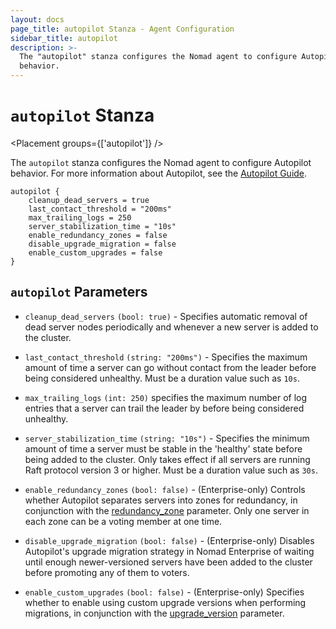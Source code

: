 ```yaml
---
layout: docs
page_title: autopilot Stanza - Agent Configuration
sidebar_title: autopilot
description: >-
  The "autopilot" stanza configures the Nomad agent to configure Autopilot
  behavior.
---
```


# `autopilot` Stanza

<Placement groups={['autopilot']} />

The `autopilot` stanza configures the Nomad agent to configure Autopilot behavior.
For more information about Autopilot, see the [Autopilot Guide](/guides/operations/autopilot).

```hcl
autopilot {
    cleanup_dead_servers = true
    last_contact_threshold = "200ms"
    max_trailing_logs = 250
    server_stabilization_time = "10s"
    enable_redundancy_zones = false
    disable_upgrade_migration = false
    enable_custom_upgrades = false
}
```

## `autopilot` Parameters

- `cleanup_dead_servers` `(bool: true)` - Specifies automatic removal of dead
  server nodes periodically and whenever a new server is added to the cluster.

- `last_contact_threshold` `(string: "200ms")` - Specifies the maximum amount of
  time a server can go without contact from the leader before being considered
  unhealthy. Must be a duration value such as `10s`.

- `max_trailing_logs` `(int: 250)` specifies the maximum number of log entries
  that a server can trail the leader by before being considered unhealthy.

- `server_stabilization_time` `(string: "10s")` - Specifies the minimum amount of
  time a server must be stable in the 'healthy' state before being added to the
  cluster. Only takes effect if all servers are running Raft protocol version 3
  or higher. Must be a duration value such as `30s`.

- `enable_redundancy_zones` `(bool: false)` - (Enterprise-only) Controls whether
  Autopilot separates servers into zones for redundancy, in conjunction with the
  [redundancy_zone](/docs/configuration/server#redundancy_zone) parameter.
  Only one server in each zone can be a voting member at one time.

- `disable_upgrade_migration` `(bool: false)` - (Enterprise-only) Disables Autopilot's
  upgrade migration strategy in Nomad Enterprise of waiting until enough
  newer-versioned servers have been added to the cluster before promoting any of
  them to voters.

- `enable_custom_upgrades` `(bool: false)` - (Enterprise-only) Specifies whether to
  enable using custom upgrade versions when performing migrations, in conjunction with
  the [upgrade_version](/docs/configuration/server#upgrade_version) parameter.
